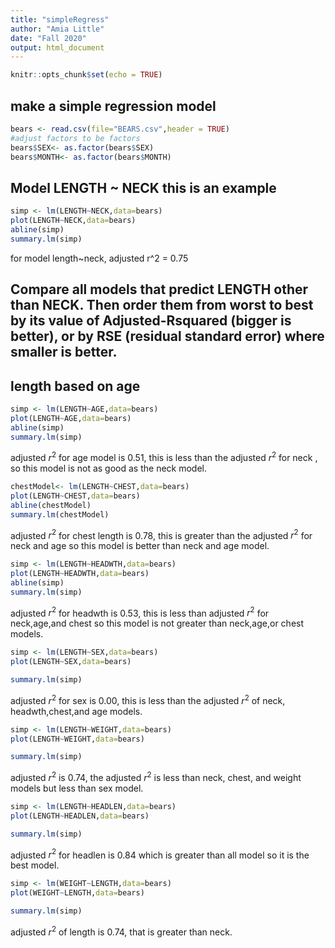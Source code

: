 ```yaml
---
title: "simpleRegress"
author: "Amia Little"
date: "Fall 2020"
output: html_document
---
```


```r
knitr::opts_chunk$set(echo = TRUE)
```

## make a simple regression model

```r
bears <- read.csv(file="BEARS.csv",header = TRUE)
#adjust factors to be factors
bears$SEX<- as.factor(bears$SEX)
bears$MONTH<- as.factor(bears$MONTH)
```

## Model LENGTH ~ NECK  this is an example  

```r
simp <- lm(LENGTH~NECK,data=bears)
plot(LENGTH~NECK,data=bears)
abline(simp)
summary.lm(simp)
```
for model length~neck, adjusted r^2 = 0.75

## Compare all models that predict LENGTH other than NECK. Then order them from worst to best by its value of Adjusted-Rsquared (bigger is better), or by RSE (residual standard error) where smaller is better. 

## length based on age


```r
simp <- lm(LENGTH~AGE,data=bears)
plot(LENGTH~AGE,data=bears)
abline(simp)
summary.lm(simp)
```
adjusted $r^2$ for age model is 0.51, this is less than the adjusted $r^2$ for neck , so this model is not as good as the neck model. 

```r
chestModel<- lm(LENGTH~CHEST,data=bears)
plot(LENGTH~CHEST,data=bears)
abline(chestModel)
summary.lm(chestModel)
```

adjusted $r^2$ for chest length is 0.78, this is greater than the adjusted $r^2$ for neck and age so this model is better than neck and age model.

 

```r
simp <- lm(LENGTH~HEADWTH,data=bears)
plot(LENGTH~HEADWTH,data=bears)
abline(simp)
summary.lm(simp)
```
adjusted $r^2$ for headwth is 0.53, this is less than adjusted $r^2$ for neck,age,and chest so this model is not greater than neck,age,or chest models.


```r
simp <- lm(LENGTH~SEX,data=bears)
plot(LENGTH~SEX,data=bears)

summary.lm(simp)
```

adjusted $r^2$ for sex is 0.00, this is less than the adjusted $r^2$ of neck, headwth,chest,and age models.

```r
simp <- lm(LENGTH~WEIGHT,data=bears)
plot(LENGTH~WEIGHT,data=bears)

summary.lm(simp)
```

adjusted $r^2$ is 0.74, the adjusted $r^2$ is less than neck, chest, and weight models but less than sex model.

```r
simp <- lm(LENGTH~HEADLEN,data=bears)
plot(LENGTH~HEADLEN,data=bears)

summary.lm(simp)
```

adjusted $r^2$ for headlen is 0.84 which is greater than all model so it is the best model.

```r
simp <- lm(WEIGHT~LENGTH,data=bears)
plot(WEIGHT~LENGTH,data=bears)

summary.lm(simp)
```
adjusted $r^2$ of length is 0.74, that is greater than neck.         